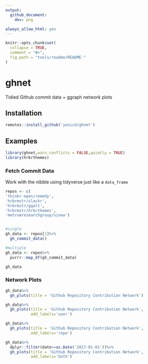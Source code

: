 ```yaml
---
output: 
  github_document:
    dev: png

always_allow_html: yes
---
```


<!-- README.md is generated from README.Rmd. Please edit that file -->

```r
knitr::opts_chunk$set(
  collapse = TRUE,
  comment = "#>",
  fig.path = "tools/readme/README-"
)
```

# ghnet

Tidied Github commit data + ggraph network plots

## Installation

```r

remotes::install_github('yonicd/ghnet')

```

## Examples

```r
library(ghnet,warn.conflicts = FALSE,quietly = TRUE)
library(hrbrthemes)
```
 
 
### Fetch Commit Data

Work with the nibble using tidyverse just like a `data_frame`

```r
repos <- c(
'thinkr-open/remedy',
'hrbrmstr/slackr',
'hrbrmstr/ggalt',
'hrbrmstr/hrbrthemes',
'metrumresearchgroup/sinew')


#single
gh_data <- repos[1]%>%
  gh_commit_data()

#multiple
gh_data <- repos%>%
  purrr::map_df(gh_commit_data)

```

```r
gh_data
```
 
 
### Network Plots

```r
gh_data%>%
  gh_plots(title = 'Github Repository Contribution Network')

gh_data%>%
  gh_plots(title = 'Github Repository Contribution Network',
           add_labels='user')

gh_data%>%
  gh_plots(title = 'Github Repository Contribution Network',
           add_labels='repo')

gh_data%>%
  dplyr::filter(date>=as.Date('2017-01-01'))%>%
  gh_plots(title = 'Github Repository Contribution Network',
           add_labels='both')
```
